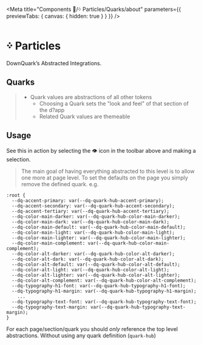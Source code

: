 
<Meta title="Components 🧩/᠅ Particles/Quarks/about" parameters={{ previewTabs: { canvas: { hidden: true } } }} />

# ᠅ Particles
DownQuark&rsquo;s Abstracted Integrations.

## Quarks
> - Quark values are abstractions of all other tokens
>   - Choosing a Quark sets the "look and feel" of that section of the d?app
>   - Related Quark values are themeable

## Usage
See this in action by selecting the 👁 icon in the toolbar above and making a selection.
> The main goal of having everything abstracted to this level is to allow one more at page level.
> To set the defaults on the page you simply remove the defined quark.
> e.g.
```
:root {
  --dq-accent-primary: var(--dq-quark-hub-accent-primary);
  --dq-accent-secondary: var(--dq-quark-hub-accent-secondary);
  --dq-accent-tertiary: var(--dq-quark-hub-accent-tertiary);
  --dq-color-main-darker: var(--dq-quark-hub-color-main-darker);
  --dq-color-main-dark: var(--dq-quark-hub-color-main-dark);
  --dq-color-main-default: var(--dq-quark-hub-color-main-default);
  --dq-color-main-light: var(--dq-quark-hub-color-main-light);
  --dq-color-main-lighter: var(--dq-quark-hub-color-main-lighter);
  --dq-color-main-complement: var(--dq-quark-hub-color-main-complement);
  --dq-color-alt-darker: var(--dq-quark-hub-color-alt-darker);
  --dq-color-alt-dark: var(--dq-quark-hub-color-alt-dark);
  --dq-color-alt-default: var(--dq-quark-hub-color-alt-default);
  --dq-color-alt-light: var(--dq-quark-hub-color-alt-light);
  --dq-color-alt-lighter: var(--dq-quark-hub-color-alt-lighter);
  --dq-color-alt-complement: var(--dq-quark-hub-color-alt-complement);
  --dq-typography-h1-font: var(--dq-quark-hub-typography-h1-font);
  --dq-typography-h1-margin: var(--dq-quark-hub-typography-h1-margin);
    ...
  --dq-typography-text-font: var(--dq-quark-hub-typography-text-font);
  --dq-typography-text-margin: var(--dq-quark-hub-typography-text-margin);
}
```
For each page/section/quark  you should _only_ reference the top level abstractions. Without using any quark definition (`quark-hub`)
